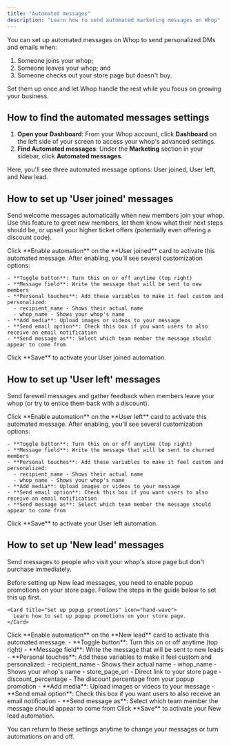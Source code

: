 ```yaml
---
title: "Automated messages"
description: "Learn how to send automated marketing messages on Whop"
---
```


You can set up automated messages on Whop to send personalized DMs and emails when:

1. Someone joins your whop;
2. Someone leaves your whop; and
3. Someone checks out your store page but doesn't buy.

Set them up once and let Whop handle the rest while you focus on growing your business.

## How to find the automated messages settings

1. **Open your Dashboard**: From your Whop account, click **Dashboard** on the left side of your screen to access your whop's advanced settings.
2. **Find Automated messages**: Under the **Marketing** section in your sidebar, click **Automated messages**.

Here, you'll see three automated message options: User joined, User left, and New lead.

## How to set up 'User joined' messages

Send welcome messages automatically when new members join your whop. Use this feature to greet new members, let them know what their next steps should be, or upsell your higher ticket offers (potentially even offering a discount code).

<Steps>
  <Step title="Enable the automation" titleSize="h3">
    Click **Enable automation** on the **User joined** card to activate this automated message.
  </Step>
  <Step title="Set up your automated message" titleSize="h3">
    After enabling, you'll see several customization options:

    - **Toggle button**: Turn this on or off anytime (top right)
    - **Message field**: Write the message that will be sent to new members
    - **Personal touches**: Add these variables to make it feel custom and personalized:
      - recipient_name - Shows their actual name
      - whop_name - Shows your whop's name
    - **Add media**: Upload images or videos to your message
    - **Send email option**: Check this box if you want users to also receive an email notification
    - **Send message as**: Select which team member the message should appear to come from
  </Step>
  <Step title="Save your settings" titleSize="h3">
    Click **Save** to activate your User joined automation.
  </Step>
</Steps>

## How to set up 'User left' messages

Send farewell messages and gather feedback when members leave your whop (or try to entice them back with a discount).

<Steps>
  <Step title="Enable the automation" titleSize="h3">
    Click **Enable automation** on the **User left** card to activate this automated message.
  </Step>
  <Step title="Set up your automated message" titleSize="h3">
    After enabling, you'll see several customization options:

    - **Toggle button**: Turn this on or off anytime (top right)
    - **Message field**: Write the message that will be sent to churned members
    - **Personal touches**: Add these variables to make it feel custom and personalized:
      - recipient_name - Shows their actual name
      - whop_name - Shows your whop's name
    - **Add media**: Upload images or videos to your message
    - **Send email option**: Check this box if you want users to also receive an email notification
    - **Send message as**: Select which team member the message should appear to come from
  </Step>
  <Step title="Save your settings" titleSize="h3">
    Click **Save** to activate your User left automation.
  </Step>
</Steps>

## How to set up 'New lead' messages

Send messages to people who visit your whop's store page but don't purchase immediately.

<Steps>
  <Step title="Enable popup promotions on Whop" titleSize="h3">
    Before setting up New lead messages, you need to enable popup promotions on your store page. Follow the steps in the guide below to set this up first.

    <Card title="Set up popup promotions" icon="hand-wave">
      Learn how to set up popup promotions on your store page.
    </Card>
  </Step>
  <Step title="Enable the automation" titleSize="h3">
    Click **Enable automation** on the **New lead** card to activate this automated message.
  </Step>
  <Step title="Set up your automated message" titleSize="h3">
    - **Toggle button**: Turn this on or off anytime (top right)
    - **Message field**: Write the message that will be sent to new leads
    - **Personal touches**: Add these variables to make it feel custom and personalized:
      - recipient_name - Shows their actual name
      - whop_name - Shows your whop's name
      - store_page_url - Direct link to your store page
      - discount_percentage - The discount percentage from your popup promotion
    - **Add media**: Upload images or videos to your message
    - **Send email option**: Check this box if you want users to also receive an email notification
    - **Send message as**: Select which team member the message should appear to come from
  </Step>
  <Step title="Save your settings" titleSize="h3">
    Click **Save** to activate your New lead automation.
  </Step>
</Steps>

You can return to these settings anytime to change your messages or turn automations on and off.